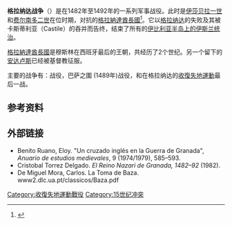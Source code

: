 {{Infobox military conflict
|image=La Rendición de Granada - Pradilla.jpg
|image_size=300px
|partof=　[[收復失地運動|收復失地運動]]
|caption=由[[弗朗西斯科·普拉迪利亚|普拉迪利亚]]画的《格拉纳达的投降》：穆罕默德十二世（Boabdil）向费迪南德和伊莎贝拉投降。
|conflict=格拉纳达战争
|date= 1482年2月– 1492年1月2日
|place=[[西班牙地理|伊比利亚的东南部]]
|result=格拉纳达被卡斯蒂利亚吞并
|combatant1= [[File:Coat_of_Arms_of_Queen_Isabella_of_Castile_(1492-1504).svg|18px]] [[天主教双王|天主教双王]]
|combatant2= [[File:Royal_Standard_of_Nasrid_Dynasty_Kingdom_of_Grenade.svg|24px]] [[格拉納達酋長國|格拉納達酋長國]]
|commander1= [[File:Royal_Banner_of_Aragón.svg|22px]] [[费尔南多二世_(阿拉贡)|费尔南多二世 (阿拉贡)]]<br/>[[File:Banner_of_arms_crown_of_Castille_Habsbourg_style.svg|22px]] [[伊莎貝拉一世_(卡斯提爾)|伊莎貝拉一世 (卡斯提爾)]]
|commander2= [[File:Royal_Standard_of_Nasrid_Dynasty_Kingdom_of_Grenade.svg|24px]] [[Abu_l-Hasan_Ali,_Sultan_of_Granada|Abu l-Hasan Ali]]<br/>[[File:Royal_Standard_of_Nasrid_Dynasty_Kingdom_of_Grenade.svg|24px]] [[穆罕默德十三世|穆罕默德十三世]]<br/>[[File:Royal_Standard_of_Nasrid_Dynasty_Kingdom_of_Grenade.svg|24px]] [[穆罕默德十二世|穆罕默德十二世]]{{Surrendered}}
|casualties1 = 未知
|casualties2 = 100,000 死亡或被奴役<ref>Kamen, Henry. "Spain 1469 – 1714 A Society of Conflict." Third edition. pp. 37–38</ref>
}}
{{Campaignbox 收復失地運動|nocat}} 
{{西班牙历史}}
'''格拉纳达战争'''（{{lang-es|Guerra de Granada}}）是在1482年至1492年的一系列军事战役。此时是[[伊莎贝拉一世_(卡斯蒂利亚)|伊莎贝拉一世]]和[[费尔南多二世_(阿拉贡)|费尔南多二世]]在位时期，对抗{{le|奈斯尔王朝|Nasrid dynasty}}的[[格拉納達酋長國|格拉納達酋長國]]<ref>{{cite book |last=Harvey |first=L. P. |year=2005 |title=Muslims in Spain, 1500 to 1614  |url=https://archive.org/details/muslimsinspain1500lple |publisher=University Of Chicago Press |isbn=978-0-226-31963-6 }}</ref>。它以[[格拉纳达|格拉纳达]]的失败及其被卡斯蒂利亚（Castile）的吞并而告终，结束了所有的[[安达卢斯|伊比利亚半岛上的伊斯兰统治]]。

[[格拉納達酋長國|格拉納達酋長國]]是穆斯林在西班牙最后的王朝，共经历了2个世纪。另一个留下的[[安达卢斯|安达卢斯]]已经被基督教征服。

主要的战争有：{{le|馬拉加之圍 (1487年)|Siege of Málaga (1487)}}战役，巴萨之圍 (1489年)战役，和在格拉纳达的[[收復失地運動|收復失地運動]]最后一战。

==参考资料==
{{Reflist}}

==外部链接==
* Benito Ruano, Eloy. "Un cruzado inglés en la Guerra de Granada", ''Anuario de estudios medievales'', 9 (1974/1979), 585–593.
* Cristobal Torrez Delgado. ''El Reino Nazari de Granada, 1482–92'' (1982).
* De Miguel Mora, Carlos. La Toma de Baza. www2.dlc.ua.pt/classicos/Baza.pdf

[[Category:收復失地運動戰役|Category:收復失地運動戰役]]
[[Category:15世纪冲突|Category:15世纪冲突]]